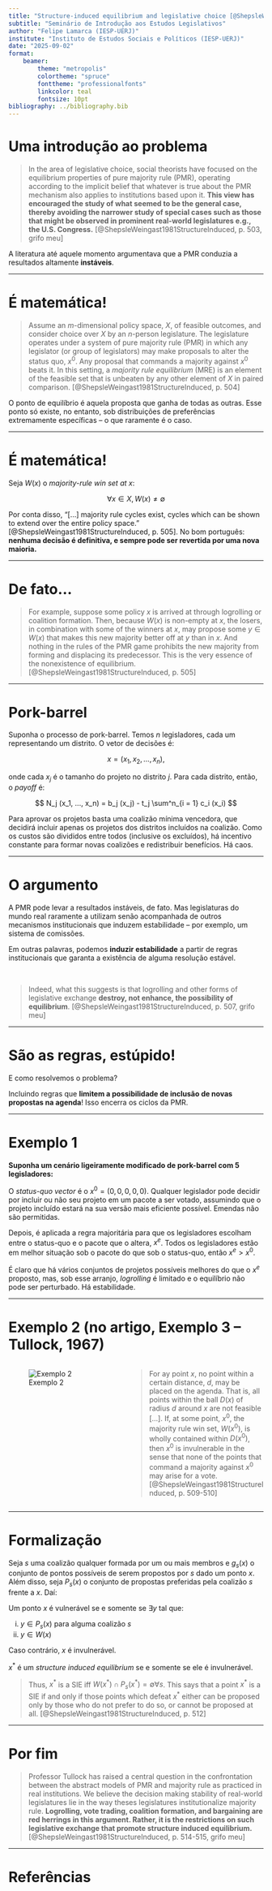 ```yaml
---
title: "Structure-induced equilibrium and legislative choice [@ShepsleWeingast1981StructureInduced]"
subtitle: "Seminário de Introdução aos Estudos Legislativos"
author: "Felipe Lamarca (IESP-UERJ)"
institute: "Instituto de Estudos Sociais e Políticos (IESP-UERJ)"
date: "2025-09-02"
format:
    beamer:
        theme: "metropolis"
        colortheme: "spruce"
        fonttheme: "professionalfonts"
        linkcolor: teal
        fontsize: 10pt
bibliography: ../bibliography.bib
---
```


# Uma introdução ao problema

> In the area of legislative choice, social theorists have focused on the equilibrium properties of pure majority rule (PMR), operating according to the implicit belief that whatever is true about the PMR mechanism also applies to institutions based upon it. **This view has encouraged the study of what seemed to be the general case, thereby avoiding the narrower study of special cases such as those that might be observed in prominent real-world legislatures e.g., the U.S. Congress.** [@ShepsleWeingast1981StructureInduced, p. 503, grifo meu]

A literatura até aquele momento argumentava que a PMR conduzia a resultados altamente **instáveis**.

---

# É matemática!

> Assume an $m$-dimensional policy space, $X$, of feasible outcomes, and consider choice over $X$ by an $n$-person legislature. The legislature operates under a system of pure majority rule (PMR) in which any legislator (or group of legislators) may make proposals to alter the status quo, $x^0$. Any proposal that commands a majority against $x^0$ beats it. In this setting, a _majority rule equilibrium_ (MRE) is an element of the feasible set that is unbeaten by any other element of $X$ in paired comparison. [@ShepsleWeingast1981StructureInduced, p. 504]

O ponto de equilíbrio é aquela proposta que ganha de todas as outras. Esse ponto só existe, no entanto, sob distribuições de preferências extremamente específicas -- o que raramente é o caso.

---

# É matemática!

Seja $W(x)$ o _majority-rule win set at_ $x$:

$$
\forall x \in X, W(x) \neq \emptyset
$$

Por conta disso, "[...] majority rule cycles exist, cycles which can be shown to extend over the entire policy space." [@ShepsleWeingast1981StructureInduced, p. 505]. No bom português: **nenhuma decisão é definitiva, e sempre pode ser revertida por uma nova maioria.**

---

# De fato...

> For example, suppose some policy $x$ is arrived at through logrolling or coalition formation. Then, because $W(x)$ is non-empty at $x$, the losers, in combination with some of the winners at $x$, may propose some $y \in W(x)$ that makes this new majority better off at $y$ than in $x$. And nothing in the rules of the PMR game prohibits the new majority from forming and displacing its predecessor. This is the very essence of the nonexistence of equilibrium. [@ShepsleWeingast1981StructureInduced, p. 505]

---

# Pork-barrel

Suponha o processo de pork-barrel. Temos $n$ legisladores, cada um representando um distrito. O vetor de decisões é:

$$
x = (x_1, x_2, ..., x_n),
$$

onde cada $x_j$ é o tamanho do projeto no distrito $j$. Para cada distrito, então, o _payoff_ é:

$$
N_j (x_1, ..., x_n) = b_j (x_j) - t_j \sum^n_{i = 1} c_i (x_i)
$$

Para aprovar os projetos basta uma coalizão mínima vencedora, que decidirá incluir apenas os projetos dos distritos incluídos na coalizão. Como os custos são divididos entre todos (inclusive os excluídos), há incentivo constante para formar novas coalizões e redistribuir benefícios. Há caos.

---

# O argumento

A PMR pode levar a resultados instáveis, de fato. Mas legislaturas do mundo real raramente a utilizam senão acompanhada de outros mecanismos institucionais que induzem estabilidade -- por exemplo, um sistema de comissões.

Em outras palavras, podemos **induzir estabilidade** a partir de regras institucionais que garanta a existência de alguma resolução estável.

\

> Indeed, what this suggests is that logrolling and other forms of legislative exchange **destroy, not enhance, the possibility of equilibrium**. [@ShepsleWeingast1981StructureInduced, p. 507, grifo meu]

---

# São as regras, estúpido!

E como resolvemos o problema? 

Incluindo regras que **limitem a possibilidade de inclusão de novas propostas na agenda**! Isso encerra os ciclos da PMR.


---

# Exemplo 1

**Suponha um cenário ligeiramente modificado de pork-barrel com 5 legisladores:**

O _status-quo vector_ é o $x^0 = (0, 0, 0, 0, 0)$. Qualquer legislador pode decidir por incluir ou não seu projeto em um pacote a ser votado, assumindo que o projeto incluído estará na sua versão mais eficiente possível. Emendas não são permitidas.

Depois, é aplicada a regra majoritária para que os legisladores escolham entre o status-quo e o pacote que o altera, $x^e$. Todos os legisladores estão em melhor situação sob o pacote do que sob o status-quo, então $x^e > x^0$.

É claro que há vários conjuntos de projetos possíveis melhores do que o $x^e$ proposto, mas, sob esse arranjo, _logrolling_ é limitado e o equilíbrio não pode ser perturbado. Há estabilidade.

---

# Exemplo 2 (no artigo, Exemplo 3 -- Tullock, 1967)

::: {.columns}
::: {.column width="45%"}

![Exemplo 2](figures/example3.png)

:::

::: {.column width="55%"}

\footnotesize
> For ay point $x$, no point within a certain distance, $d$, may be placed on the agenda. That is, all points within the ball $D(x)$ of radius $d$ around $x$ are not feasible [...]. If, at some point, $x^0$, the majority rule win set, $W(x^0)$, is wholly contained within $D(x^0)$, then $x^0$ is invulnerable in the sense that none of the points that command a majority against $x^0$ may arise for a vote. [@ShepsleWeingast1981StructureInduced, p. 509-510]

:::
:::

---

# Formalização

Seja $s$ uma coalizão qualquer formada por um ou mais membros e $g_s (x)$ o conjunto de pontos possíveis de serem propostos por $s$ dado um ponto $x$. Além disso, seja $P_s (x)$ o conjunto de propostas preferidas pela coalizão $s$ frente a $x$. Daí:

Um ponto $x$ é vulnerável se e somente se $\exists y$ tal que:

(i) $y \in P_s (x)$ para alguma coalizão $s$
(ii) $y \in W(x)$ 

Caso contrário, $x$ é invulnerável.

$x^*$ é um _structure induced equilibrium_ se e somente se ele é invulnerável.


> Thus, $x^*$ is a SIE iff $W(x^*) \cap P_s (x^*) = \emptyset \forall s$. This says that a point $x^*$ is a SIE if and only if those points which defeat $x^*$ either can be proposed only by those who do not prefer to do so, or cannot be proposed at all. [@ShepsleWeingast1981StructureInduced, p. 512]

---

# Por fim

> Professor Tullock has raised a central question in the confrontation between the abstract models of PMR and majority rule as practiced in real institutions. We believe the decision making stability of real-world legislatures lie in the way theses legislatures institutionalize majority rule. **Logrolling, vote trading, coalition formation, and bargaining are red herrings in this argument. Rather, it is the restrictions on such legislative exchange that promote structure induced equilibrium.** [@ShepsleWeingast1981StructureInduced, p. 514-515, grifo meu]

---

# Referências {.allowframebreaks}
:::{#refs}
:::
